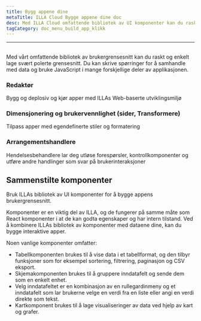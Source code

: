 ```yaml
---
title: Bygg appene dine
metaTitle: ILLA Cloud Bygge appene dine doc
desc: Med ILLA Cloud omfattende bibliotek av UI komponenter kan du raskt og enkelt opprette svært polerte grensesnitt
tagCategory: doc_menu_build_app_klikk
---
```


* * *

## <Heading hidden>Bygg appene dine</Heading>

Med vårt omfattende bibliotek av brukergrensesnitt kan du raskt og enkelt lage svært polerte grensesnitt. Du kan skrive spørringer for å samhandle med data og bruke JavaScript i mange forskjellige deler av applikasjonen.

### Redaktør

Bygg og deplosiv og kjør apper med ILLAs Web-baserte utviklingsmiljø

### Dimensjonering og brukervennlighet (sider, Transformere)

Tilpass apper med egendefinerte stiler og formatering

### Arrangementshandlere

Hendelsesbehandlere lar deg utløse forespørsler, kontrollkomponenter og utføre andre handlinger som svar på brukerinteraksjoner

## Sammenstilte komponenter

Bruk ILLAs bibliotek av UI komponenter for å bygge appens brukergrensesnitt.

Komponenter er en viktig del av ILLA, og de fungerer på samme måte som React komponenter i at de kan godta egenskaper og har intern tilstand. Ved å kombinere ILLAs bibliotek av komponenter med dataene dine, kan du bygge interaktive apper.

Noen vanlige komponenter omfatter:

-   Tabellkomponenten brukes til å vise data i et tabellformat, og den tilbyr funksjoner som for eksempel sortering, filtrering, paginasjon og CSV eksport.
-   Skjemakomponenten brukes til å gruppere inndatafelt og sende dem som en enkelt enhet.
-   Velg inndatafeltet er en kombinasjon av en rullegardinmeny og et inndatafelt som lar brukerne velge en verdi fra en liste eller angi en verdi direkte som tekst.
-   Kartkomponent brukes til å lage visualiseringer av data ved hjelp av kart og grafer.
